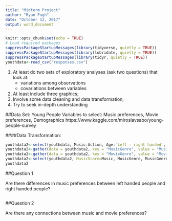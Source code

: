 ```yaml
---
title: "Midterm Project"
author: "Ryan Pugh"
date: "October 12, 2017"
output: word_document
---
```


```r
knitr::opts_chunk$set(echo = TRUE)
# Load required packages
suppressPackageStartupMessages(library(tidyverse, quietly = TRUE))
suppressPackageStartupMessages(library(lubridate, quietly = TRUE))
suppressPackageStartupMessages(library(tidyr, quietly = TRUE))
youthdata<-read_csv("responses.csv")
```

1. At least do two sets of exploratory analyses (ask two questions) that look at: 
   * variations among observations
   * covariations between variables 
2. At least include three graphics;
3. Involve some data cleaning and data transformation;
4. Try to seek in-depth understanding

##Data Set: Young People
Variables to select: Music preferences, Movie preferences, Demographics
https://www.kaggle.com/miroslavsabo/young-people-survey

####Data Transformation:

```r
youthdata2<-select(youthdata, Music:Action, Age:`Left - right handed`, -`Only child`)
youthdata2<-gather(data = youthdata2, key = "MusicGenre", value = "MusicGenreScore", Dance:Opera)
youthdata2<-gather(data = youthdata2, key = "MovieGenre", value = "MovieGenreScore", Horror:Action)
youthdata2<-select(youthdata2, MusicScore=Music, MusicGenre, MusicGenreScore, MoviesScore=Movies, MovieGenre, MovieGenreScore, Age, Height, Weight, Gender, DominateHand=`Left - right handed`)
youthdata2
```

##Question 1

Are there differences in music preferences between left handed people and right handed people?

```r

```

##Question 2

Are there any connections between music and movie preferences?

```r

```

```r

```